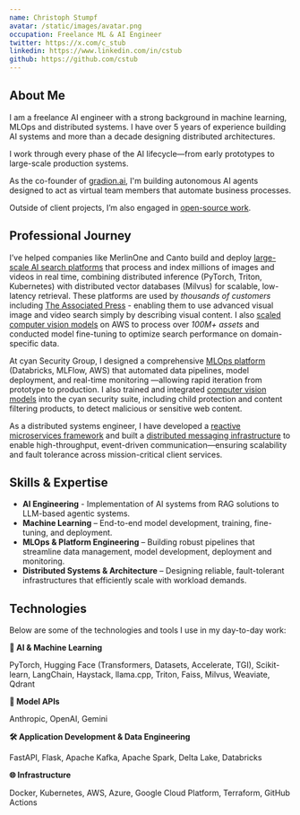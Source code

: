 ```yaml
---
name: Christoph Stumpf
avatar: /static/images/avatar.png
occupation: Freelance ML & AI Engineer
twitter: https://x.com/c_stub
linkedin: https://www.linkedin.com/in/cstub
github: https://github.com/cstub
---
```


## About Me

I am a freelance AI engineer with a strong background in machine learning, MLOps and distributed systems. 
I have over 5 years of experience building AI systems and more than a decade designing distributed architectures. 

I work through every phase of the AI lifecycle—from early prototypes to large-scale production systems.

As the co-founder of [gradion.ai](https://gradion.ai), I'm building autonomous AI agents designed to act as virtual team members that automate business processes.

Outside of client projects, I’m also engaged in [open-source work](/open-source).

## Professional Journey

I’ve helped companies like MerlinOne and Canto build and deploy [large-scale AI search platforms](/portfolio#enterprise-scale-visual-search) that process and index millions of images and videos 
in real time, combining distributed inference (PyTorch, Triton, Kubernetes) with distributed vector databases (Milvus) for scalable, 
low-latency retrieval. These platforms are used by *thousands of customers* including [The Associated Press](https://newsroom.ap.org/) - enabling them to use advanced visual image and video search simply 
by describing visual content. 
I also [scaled computer vision models](/portfolio#ai-powered-visual-intelligence-suite) on AWS to process over *100M+ assets* and conducted model fine-tuning to optimize search performance on domain-specific data.

At cyan Security Group, I designed a comprehensive [MLOps platform](/portfolio#enterprise-mlops-platform-from-data-to-deployment) (Databricks, MLFlow, AWS) that automated data pipelines, 
model deployment, and real-time monitoring —allowing rapid iteration from prototype to production. I also trained and integrated [computer vision models](/portfolio#deep-learning-content-filter-for-security-applications) 
into the cyan security suite, including child protection and content filtering products, to detect malicious or sensitive web content.

As a distributed systems engineer, I have developed a [reactive microservices framework](/portfolio#reactive-microservices-framework-for-high-performance-systems) and built a 
[distributed messaging infrastructure](/portfolio#event-driven-messaging-for-media-services) to enable high-throughput, event-driven communication—ensuring scalability and fault tolerance across mission-critical client services.

## Skills & Expertise

* **AI Engineering** - Implementation of AI systems from RAG solutions to LLM-based agentic systems.
* **Machine Learning** – End-to-end model development, training, fine-tuning, and deployment.
* **MLOps & Platform Engineering** – Building robust pipelines that streamline data management, model development, deployment and monitoring.
* **Distributed Systems & Architecture** – Designing reliable, fault-tolerant infrastructures that efficiently scale with workload demands.

## Technologies

Below are some of the technologies and tools I use in my day-to-day work:

**🤖 AI & Machine Learning**

PyTorch, Hugging Face (Transformers, Datasets, Accelerate, TGI), Scikit-learn, LangChain, Haystack, llama.cpp, Triton, Faiss, Milvus, Weaviate, Qdrant

**🧠 Model APIs**

Anthropic, OpenAI, Gemini

**🛠️ Application Development & Data Engineering**

FastAPI, Flask, Apache Kafka, Apache Spark, Delta Lake, Databricks

**🌐 Infrastructure**

Docker, Kubernetes, AWS, Azure, Google Cloud Platform, Terraform, GitHub Actions
